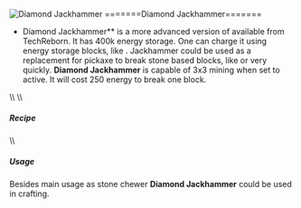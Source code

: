 ![Diamond Jackhammer](/mods/techreborn/diamond_jackhammer.png) =======Diamond Jackhammer=======


- Diamond Jackhammer** is a more advanced version of
        <Mcitem id="techreborn:steel_jackhammer"/>
        available from TechReborn. It has 400k energy storage. One can
        charge it using energy storage blocks, like
        <Mcitem id="techreborn:battery_box"/>.
        Jackhammer could be used as a replacement for pickaxe to break
        stone based blocks, like
        <Mcitem id="minecraft:stone"/> or
        <Mcitem id="minecraft:cobblestone"/> very
        quickly. **Diamond Jackhammer** is capable of 3x3 mining
        when set to active. It will cost 250 energy to break one block.

\\\\ \\\\

##### Recipe

<Recipe recipe=" input minecraft:diamond techreborn:steel_jackhammer
minecraft:diamond input techreborn:titanium_ingot
techreborn:advanced_electronic_circuit techreborn:titanium_ingot input
air minecraft:diamond air output techreborn:diamond_jackhammer
"/> \\\\

##### Usage

Besides main usage as stone chewer **Diamond Jackhammer** could be
used in crafting. <Recipe recipe=" input techreborn:iridium_nugget
techreborn:diamond_jackhammer techreborn:iridium_nugget input
techreborn:overclocker_upgrade techreborn:energy_flow_circuit
techreborn:overclocker_upgrade input air techreborn:iridium_alloy_plate
air output techreborn:advanced_jackhammer "/>
